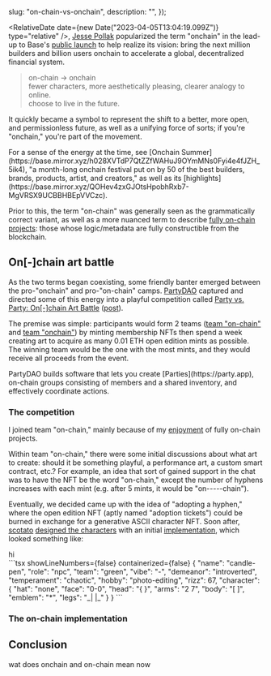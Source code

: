 


  slug: "on-chain-vs-onchain",
  description: "",
});

<BlogHeader slug="on-chain-vs-onchain" />

<RelativeDate date={new Date("2023-04-05T13:04:19.099Z")} type="relative" />, [Jesse Pollak](https://x.com/jessepollak) popularized the term "onchain" in the lead-up to Base's [public launch](https://base.mirror.xyz/KPrKIukePtM2Iz945_3GpQJ-tgMf1hoato5isStLXJI) to help realize its vision: bring the next million builders and billion users onchain to accelerate a global, decentralized financial system.

<Blockquote source={{ label: 'jessepollak', url: 'https://x.com/i/status/1643600452276170754' }}>
  on-chain → onchain
  <br />
  fewer characters, more aesthetically pleasing, clearer analogy to online. 
  <br />
  choose to live in the future.
</Blockquote>

It quickly became a symbol to represent the shift to a better, more open, and permissionless future, as well as a unifying force of sorts; if you're "onchain," you're part of the movement.

<Callout>
  For a sense of the energy at the time, see [Onchain Summer](https://base.mirror.xyz/h028XVTdP7QtZZfWAHuJ9OYmMNs0Fyi4e4fJZH_5ik4), "a month-long onchain festival put on by 50 of the best builders, brands, products, artist, and creators," as well as its [highlights](https://base.mirror.xyz/QOHev4zxGJOtsHpobhRxb7-MgVRSX9UCBBHBEpVVCzc).
</Callout>

Prior to this, the term "on-chain" was generally seen as the grammatically correct variant, as well as a more nuanced term to describe [fully on-chain projects](https://0xchain.art): those whose logic/metadata are fully constructible from the blockchain.

## On[-]chain art battle

As the two terms began coexisting, some friendly banter emerged between the pro-"onchain" and pro-"on-chain" camps.
[PartyDAO](https://x.com/prtyDAO) captured and directed some of this energy into a playful competition called [Party vs. Party: On[-]chain Art Battle](https://partyvs.party) ([post](https://x.com/i/status/1674447750182719489)).

The premise was simple: participants would form 2 teams ([team "on-chain"](https://www.party.app/party/0x1c409297dd82167B6be3e79D4bF0B6f7a6ff0dB4) and [team "onchain"](https://www.party.app/party/0x5d7Cdeea959c61A467f319B8e7Ed3DbB390fF01a=)) by minting membership NFTs then spend a week creating art to acquire as many 0.01 ETH open edition mints as possible.
The winning team would be the one with the most mints, and they would receive all proceeds from the event.

<Callout>
  PartyDAO builds software that lets you create [Parties](https://party.app), on-chain groups consisting of members and a shared inventory, and effectively coordinate actions.
</Callout>

### The competition

I joined team "on-chain," mainly because of my [enjoyment](https://gallery.so/fiveoutofnine/galleries/2dXu2CmM2LHQOceZKfh3MYxF36m) of fully on-chain projects.

Within team "on-chain," there were some initial discussions about what art to create: should it be something playful, a performance art, a custom smart contract, etc.?
For example, an idea that sort of gained support in the chat was to have the NFT be the word "on-chain," except the number of hyphens increases with each mint (e.g. after 5 mints, it would be "on-----chain").

Eventually, we decided came up with the idea of "adopting a hyphen," where the open edition NFT (aptly named "adoption tickets") could be burned in exchange for a generative ASCII character NFT.
Soon after, [scotato](https://x.com/scotato) [designed the characters](https://hyphenation.vercel.app) with an initial [implementation](https://github.com/scotato/hyphenation/blob/4240554f16dce96d13297c4f03299509dee49884/app/character.tsx), which looked something like:

<div className="flex w-full items-center justify-center rounded-xl border border-gray-6 bg-gray-2 p-8">
  <div>hi</div>
  ```tsx showLineNumbers={false} containerized={false}
  {
    "name": "candle-pen",
    "role": "npc",
    "team": "green",
    "vibe": "-",
    "demeanor": "introverted",
    "temperament": "chaotic",
    "hobby": "photo-editing",
    "rizz": 67,
    "character": {
      "hat": "none",
      "face": "0-0",
      "head": "{   }",
      "arms": "2   7",
      "body": "[ ]",
      "emblem": "*",
      "legs": "_| |_"
    }
  }
  ```
</div>

### The on-chain implementation

## Conclusion

wat does onchain and on-chain mean now
